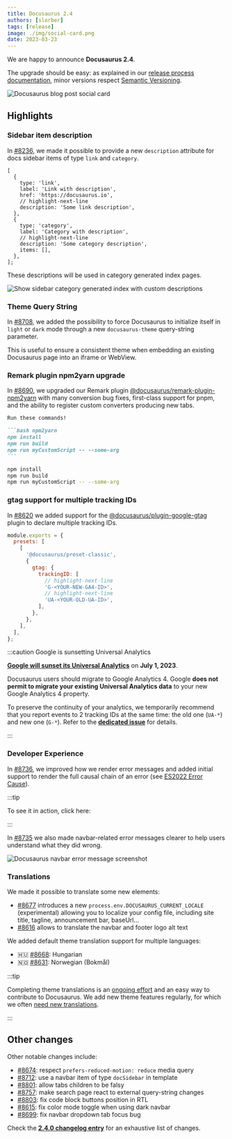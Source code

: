 ```yaml
---
title: Docusaurus 2.4
authors: [slorber]
tags: [release]
image: ./img/social-card.png
date: 2023-03-23
---
```


We are happy to announce **Docusaurus 2.4**.

The upgrade should be easy: as explained in our [release process documentation](/community/release-process), minor versions respect [Semantic Versioning](https://semver.org/).

![Docusaurus blog post social card](./img/social-card.png)

<!--truncate-->


## Highlights

### Sidebar item description

In [#8236](https://github.com/facebook/docusaurus/pull/8236), we made it possible to provide a new `description` attribute for docs sidebar items of type `link` and `category`.

```tsx title="sidebars.js"
[
  {
    type: 'link',
    label: 'Link with description',
    href: 'https://docusaurus.io',
    // highlight-next-line
    description: 'Some link description',
  },
  {
    type: 'category',
    label: 'Category with description',
    // highlight-next-line
    description: 'Some category description',
    items: [],
  },
];
```

These descriptions will be used in category generated index pages.

![Show sidebar category generated index with custom descriptions](./img/sidebar-item-description.jpg)

### Theme Query String

In [#8708](https://github.com/facebook/docusaurus/pull/8708), we added the possibility to force Docusaurus to initialize itself in `light` or `dark` mode through a new `docusaurus-theme` query-string parameter.

This is useful to ensure a consistent theme when embedding an existing Docusaurus page into an iframe or WebView.

<IframeWindow url="/docs/?docusaurus-theme=light" />
<IframeWindow url="/docs/?docusaurus-theme=dark" />

### Remark plugin npm2yarn upgrade

In [#8690](https://github.com/facebook/docusaurus/pull/8690), we upgraded our Remark plugin [@docusaurus/remark-plugin-npm2yarn](https://github.com/facebook/docusaurus/tree/main/packages/docusaurus-remark-plugin-npm2yarn) with many conversion bug fixes, first-class support for pnpm, and the ability to register custom converters producing new tabs.

````markdown
Run these commands!

```bash npm2yarn
npm install
npm run build
npm run myCustomScript -- --some-arg
```
````

<BrowserWindow>

```bash npm2yarn
npm install
npm run build
npm run myCustomScript -- --some-arg
```

</BrowserWindow>

### gtag support for multiple tracking IDs

In [#8620](https://github.com/facebook/docusaurus/pull/8620) we added support for the [@docusaurus/plugin-google-gtag](/docs/api/plugins/@docusaurus/plugin-google-gtag) plugin to declare multiple tracking IDs.

```js title="docusaurus.config.js"
module.exports = {
  presets: [
    [
      '@docusaurus/preset-classic',
      {
        gtag: {
          trackingID: [
            // highlight-next-line
            'G-<YOUR-NEW-GA4-ID>',
            // highlight-next-line
            'UA-<YOUR-OLD-UA-ID>',
          ],
        },
      },
    ],
  ],
};
```

:::caution Google is sunsetting Universal Analytics

**[Google will sunset its Universal Analytics](https://blog.google/products/marketingplatform/analytics/prepare-for-future-with-google-analytics-4/)** on **July 1, 2023**.

Docusaurus users should migrate to Google Analytics 4. Google **does not permit to migrate your existing Universal Analytics data** to your new Google Analytics 4 property.

To preserve the continuity of your analytics, we temporarily recommend that you report events to 2 tracking IDs at the same time: the old one (`UA-*`) and new one (`G-*`). Refer to the **[dedicated issue](https://github.com/facebook/docusaurus/issues/7221)** for details.

:::

### Developer Experience

In [#8736](https://github.com/facebook/docusaurus/pull/8736), we improved how we render error messages and added initial support to render the full causal chain of an error (see [ES2022 Error Cause](https://h3manth.com/ES2022/#error-cause)).

:::tip

To see it in action, click here: <ErrorBoundaryTestButton cause="Probably undefined is not a function 😄"/>

:::

In [#8735](https://github.com/facebook/docusaurus/pull/8735) we also made navbar-related error messages clearer to help users understand what they did wrong.

![Docusaurus navbar error message screenshot](./img/navbar-error.jpg)

### Translations

We made it possible to translate some new elements:

- [#8677](https://github.com/facebook/docusaurus/pull/8677) introduces a new `process.env.DOCUSAURUS_CURRENT_LOCALE` (experimental) allowing you to localize your config file, including site title, tagline, announcement bar, baseUrl...
- [#8616](https://github.com/facebook/docusaurus/pull/8616) allows to translate the navbar and footer logo alt text

We added default theme translation support for multiple languages:

- 🇭🇺 [#8668](https://github.com/facebook/docusaurus/pull/8668): Hungarian
- 🇳🇴 [#8631](https://github.com/facebook/docusaurus/pull/8631): Norwegian (Bokmål)

:::tip

Completing theme translations is an [ongoing effort](https://github.com/facebook/docusaurus/issues/3526) and an easy way to contribute to Docusaurus. We add new theme features regularly, for which we often [need new translations](https://github.com/facebook/docusaurus/issues/3526).

:::

## Other changes

Other notable changes include:

- [#8674](https://github.com/facebook/docusaurus/pull/8674): respect `prefers-reduced-motion: reduce` media query
- [#8712](https://github.com/facebook/docusaurus/pull/8712): use a navbar item of type `docSidebar` in template
- [#8801](https://github.com/facebook/docusaurus/pull/8801): allow tabs children to be falsy
- [#8757](https://github.com/facebook/docusaurus/pull/8757): make search page react to external query-string changes
- [#8803](https://github.com/facebook/docusaurus/pull/8803): fix code block buttons position in RTL
- [#8615](https://github.com/facebook/docusaurus/pull/8615): fix color mode toggle when using dark navbar
- [#8699](https://github.com/facebook/docusaurus/pull/8699): fix navbar dropdown tab focus bug

Check the **[2.4.0 changelog entry](/changelog/2.4.0)** for an exhaustive list of changes.

